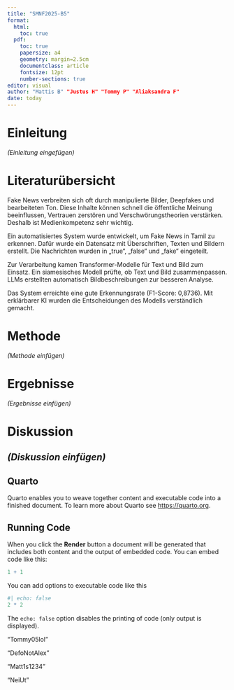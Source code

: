 ```yaml
---
title: "SMNF2025-B5"
format: 
  html:
    toc: true
  pdf:
    toc: true
    papersize: a4
    geometry: margin=2.5cm
    documentclass: article
    fontsize: 12pt
    number-sections: true
editor: visual
author: "Mattis B" "Justus H" "Tommy P" "Aliaksandra F"
date: today
---
```


# Einleitung

*(Einleitung eingefügen)*

# Literaturübersicht

Fake News verbreiten sich oft durch manipulierte Bilder, Deepfakes und bearbeiteten Ton. Diese Inhalte können schnell die öffentliche Meinung beeinflussen, Vertrauen zerstören und Verschwörungstheorien verstärken. Deshalb ist Medienkompetenz sehr wichtig.

Ein automatisiertes System wurde entwickelt, um Fake News in Tamil zu erkennen. Dafür wurde ein Datensatz mit Überschriften, Texten und Bildern erstellt. Die Nachrichten wurden in „true“, „false“ und „fake“ eingeteilt.

Zur Verarbeitung kamen Transformer-Modelle für Text und Bild zum Einsatz. Ein siamesisches Modell prüfte, ob Text und Bild zusammenpassen. LLMs erstellten automatisch Bildbeschreibungen zur besseren Analyse.

Das System erreichte eine gute Erkennungsrate (F1-Score: 0,8736). Mit erklärbarer KI wurden die Entscheidungen des Modells verständlich gemacht.

# Methode

*(Methode einfügen)*

# Ergebnisse

*(Ergebnisse einfügen)*

# Diskussion

## *(Diskussion einfügen)*

## Quarto

Quarto enables you to weave together content and executable code into a finished document. To learn more about Quarto see <https://quarto.org>.

## Running Code

When you click the **Render** button a document will be generated that includes both content and the output of embedded code. You can embed code like this:

```r
1 + 1
```

You can add options to executable code like this

```r
#| echo: false
2 * 2
```

The `echo: false` option disables the printing of code (only output is displayed).

"Tommy05lol"

"DefoNotAlex"

"Matt1s1234"

"NeiUt"
